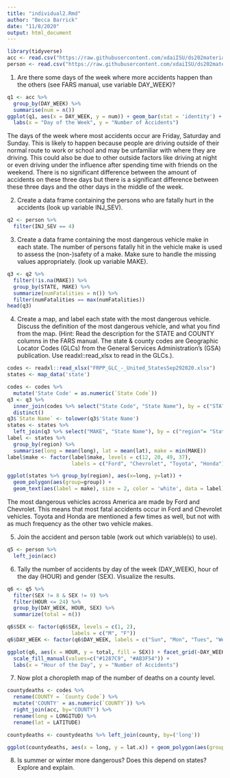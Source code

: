 ```yaml
---
title: "individual2.Rmd"
author: "Becca Barrick"
date: "11/8/2020"
output: html_document
---
```


```r
library(tidyverse)
acc <- read.csv("https://raw.githubusercontent.com/xdaiISU/ds202materials/master/hwlabs/fars2017/accident.csv", stringsAsFactors = FALSE)
person <- read.csv("https://raw.githubusercontent.com/xdaiISU/ds202materials/master/hwlabs/fars2017/person.csv", stringsAsFactors = FALSE)
```

1) Are there some days of the week where more accidents happen than the others (see FARS manual, use variable DAY_WEEK)?

```r
q1 <- acc %>%
  group_by(DAY_WEEK) %>%
  summarise(num = n())
ggplot(q1, aes(x = DAY_WEEK, y = num)) + geom_bar(stat = 'identity') + 
  labs(x = "Day of the Week", y = "Number of Accidents")
```

The days of the week where most accidents occur are Friday, Saturday and Sunday. This is likely to happen because people are driving outside of their normal route to work or school and may be unfamiliar with where they are driving. This could also be due to other outside factors like driving at night or even driving under the influence after spending time with friends on the weekend. There is no significant difference between the amount of accidents on these three days but there is a significant difference between these three days and the other days in the middle of the week.

2) Create a data frame containing the persons who are fatally hurt in the accidents (look up variable INJ_SEV).

```r
q2 <- person %>%
  filter(INJ_SEV == 4)
```


3) Create a data frame containing the most dangerous vehicle make in each state. The number of persons fatally hit in the vehicle make is used to assess the (non-)safety of a make. Make sure to handle the missing values appropriately. (look up variable MAKE).

```r
q3 <- q2 %>%
  filter(!is.na(MAKE)) %>%
  group_by(STATE, MAKE) %>%
  summarize(numFatalities = n()) %>%
  filter(numFatalities == max(numFatalities))
head(q3)
``` 

4) Create a map, and label each state with the most dangerous vehicle. Discuss the definition of the most dangerous vehicle, and what you find from the map. (Hint: Read the description for the STATE and COUNTY columns in the FARS manual. The state & county codes are Geographic Locator Codes (GLCs) from the General Services Administration’s (GSA) publication. Use readxl::read_xlsx to read in the GLCs.).

```r
codes <- readxl::read_xlsx("FRPP_GLC_-_United_StatesSep292020.xlsx")
states <- map_data('state')

codes <- codes %>%
  mutate('State Code' = as.numeric(`State Code`))
q3 <- q3 %>%
  inner_join(codes %>% select("State Code", "State Name"), by = c("STATE" = "State Code")) %>%
  distinct()
q3$`State Name` <- tolower(q3$'State Name')
states <- states %>%
  left_join(q3 %>% select("MAKE", "State Name"), by = c("region"= "State Name"))
label <- states %>% 
  group_by(region) %>%
  summarise(long = mean(long), lat = mean(lat), make = min(MAKE))
label$make <- factor(label$make, levels = c(12, 20, 49, 37), 
                     labels = c("Ford", "Chevrolet", "Toyota", "Honda"))

ggplot(states %>% group_by(region), aes(x=long, y=lat)) + 
  geom_polygon(aes(group=group)) + 
  geom_text(aes(label = make), size = 2, color = 'white', data = label)
```

The most dangerous vehicles across America are made by Ford and Chevrolet. This means that most fatal accidents occur in Ford and Chevrolet vehicles. Toyota and Honda are mentioned a few times as well, but not with as much frequency as the other two vehicle makes. 

5) Join the accident and person table (work out which variable(s) to use).
```r
q5 <- person %>%
  left_join(acc)
```


6) Tally the number of accidents by day of the week (DAY_WEEK), hour of the day (HOUR) and gender (SEX). Visualize the results. 
```r
q6 <- q5 %>%
  filter(SEX != 8 & SEX != 9) %>%
  filter(HOUR <= 24) %>%
  group_by(DAY_WEEK, HOUR, SEX) %>%
  summarize(total = n())

q6$SEX <- factor(q6$SEX, levels = c(1, 2), 
                     labels = c("M", "F"))
q6$DAY_WEEK <- factor(q6$DAY_WEEK, labels = c("Sun", "Mon", "Tues", "Wed", "Thurs", "Fri", "Sat"))

ggplot(q6, aes(x = HOUR, y = total, fill = SEX)) + facet_grid(~DAY_WEEK) + geom_bar(stat = 'identity') +
  scale_fill_manual(values=c("#1287C9", "#AB3F54")) +
  labs(x = "Hour of the Day", y = "Number of Accidents")
```

7) Now plot a choropleth map of the number of deaths on a county level.
```r
countydeaths <- codes %>%
  rename(COUNTY = `County Code`) %>%
  mutate('COUNTY' = as.numeric(`COUNTY`)) %>%
  right_join(acc, by='COUNTY') %>%
  rename(long = LONGITUD) %>%
  rename(lat = LATITUDE)

countydeaths <- countydeaths %>% left_join(county, by=('long'))

ggplot(countydeaths, aes(x = long, y = lat.x)) + geom_polygon(aes(group=group))
``` 

8) Is summer or winter more dangerous? Does this depend on states? Explore and explain.
```r

```

